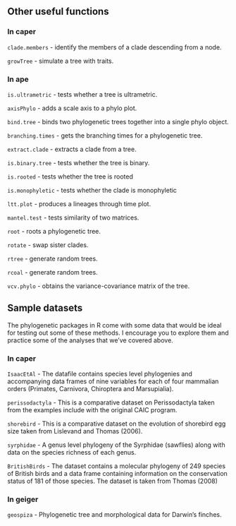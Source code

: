 <!---
1. Use standard R Markdown.
2. Headings with "##" will be automatically turned into table of contents. Therefore, for longer tutorials please use this facility.
3. Check that R studio will knit into an HTML document.
4. You can contribute the .rmd file via GitHub (https://github.com/jonesor/learn-basta), **to the master branch ONLY**. To do that you must be a collaborator on the repository (contact me with your username), or you can fork the repository and send a pull request (https://help.github.com/articles/using-pull-requests/).
5. Alternatively you can email me the *rmd file and associated files (e.g. any figures/diagrams.)
6. I will then compile the site on my computer and push it to the gh-pages branch (which is where the website lives). You could also do this, but you will need to have Jekyll and pandoc installed.
-->

## Other useful functions {#useful-functions}


### In caper

`clade.members` - identify the members of a clade descending from a node.

`growTree` - simulate a tree with traits.



### In ape

`is.ultrametric` - tests whether a tree is ultrametric.

`axisPhylo` - adds a scale axis to a phylo plot.

`bind.tree` - binds two phylogenetic trees together into a single phylo object.

`branching.times` - gets the branching times for a phylogenetic tree.

`extract.clade` - extracts a clade from a tree.

`is.binary.tree` - tests whether the tree is binary.

`is.rooted` - tests whether the tree is rooted

`is.monophyletic` - tests whether the clade is monophyletic

`ltt.plot` - produces a lineages through time plot.

`mantel.test` - tests similarity of two matrices.

`root` - roots a phylogenetic tree.

`rotate` - swap sister clades.

`rtree` - generate random trees.

`rcoal` - generate random trees.

`vcv.phylo` - obtains the variance-covariance matrix of the tree.


## Sample datasets {#datasets}

The phylogenetic packages in R come with some data that would be ideal for testing out some of these methods. I encourage you to explore them and practice some of the analyses that we've covered above.

### In caper

`IsaacEtAl` - The datafile contains species level phylogenies and accompanying data frames of nine variables for each of four mammalian orders (Primates, Carnivora, Chiroptera and Marsupialia).

`perissodactyla` - This is a comparative dataset on Perissodactyla taken from the examples include with the original CAIC program.

`shorebird` - This is a comparative dataset on the evolution of shorebird egg size taken from Lislevand and Thomas (2006).

`syrphidae` - A genus level phylogeny of the Syrphidae (sawflies) along with data on the species richness of each genus.

`BritishBirds` - The dataset contains a molecular phylogeny of 249 species of British birds and a data frame containing information on the conservation status of 181 of those species. The dataset is taken from Thomas (2008)

### In geiger

`geospiza` - Phylogenetic tree and morphological data for Darwin's finches.


